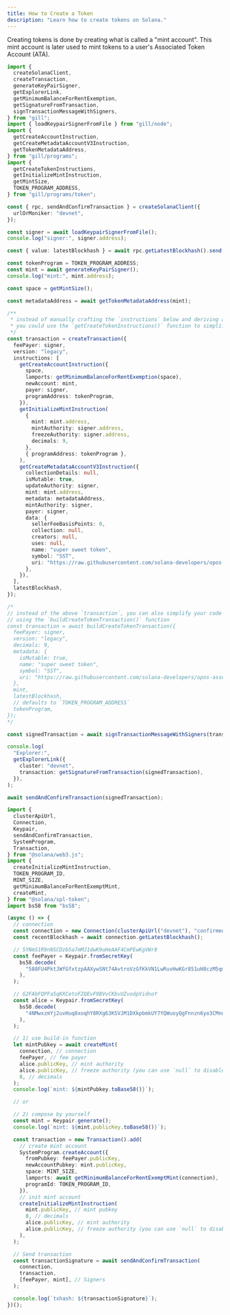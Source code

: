 ```yaml
---
title: How to Create a Token
description: "Learn how to create tokens on Solana."
---
```


Creating tokens is done by creating what is called a "mint account". This mint
account is later used to mint tokens to a user's Associated Token Account (ATA).

<CodeTabs storage="cookbook">

```typescript !! title="gill"
import {
  createSolanaClient,
  createTransaction,
  generateKeyPairSigner,
  getExplorerLink,
  getMinimumBalanceForRentExemption,
  getSignatureFromTransaction,
  signTransactionMessageWithSigners,
} from "gill";
import { loadKeypairSignerFromFile } from "gill/node";
import {
  getCreateAccountInstruction,
  getCreateMetadataAccountV3Instruction,
  getTokenMetadataAddress,
} from "gill/programs";
import {
  getCreateTokenInstructions,
  getInitializeMintInstruction,
  getMintSize,
  TOKEN_PROGRAM_ADDRESS,
} from "gill/programs/token";

const { rpc, sendAndConfirmTransaction } = createSolanaClient({
  urlOrMoniker: "devnet",
});

const signer = await loadKeypairSignerFromFile();
console.log("signer:", signer.address);

const { value: latestBlockhash } = await rpc.getLatestBlockhash().send();

const tokenProgram = TOKEN_PROGRAM_ADDRESS;
const mint = await generateKeyPairSigner();
console.log("mint:", mint.address);

const space = getMintSize();

const metadataAddress = await getTokenMetadataAddress(mint);

/**
 * instead of manually crafting the `instructions` below and deriving addresses above:
 * you could use the `getCreateTokenInstructions()` function to simplify this code
 */
const transaction = createTransaction({
  feePayer: signer,
  version: "legacy",
  instructions: [
    getCreateAccountInstruction({
      space,
      lamports: getMinimumBalanceForRentExemption(space),
      newAccount: mint,
      payer: signer,
      programAddress: tokenProgram,
    }),
    getInitializeMintInstruction(
      {
        mint: mint.address,
        mintAuthority: signer.address,
        freezeAuthority: signer.address,
        decimals: 9,
      },
      { programAddress: tokenProgram },
    ),
    getCreateMetadataAccountV3Instruction({
      collectionDetails: null,
      isMutable: true,
      updateAuthority: signer,
      mint: mint.address,
      metadata: metadataAddress,
      mintAuthority: signer,
      payer: signer,
      data: {
        sellerFeeBasisPoints: 0,
        collection: null,
        creators: null,
        uses: null,
        name: "super sweet token",
        symbol: "SST",
        uri: "https://raw.githubusercontent.com/solana-developers/opos-asset/main/assets/Climate/metadata.json",
      },
    }),
  ],
  latestBlockhash,
});

/*
// instead of the above `transaction`, you can also simplify your code
// using the `buildCreateTokenTransaction()` function
const transaction = await buildCreateTokenTransaction({
  feePayer: signer,
  version: "legacy",
  decimals: 9,
  metadata: {
    isMutable: true,
    name: "super sweet token",
    symbol: "SST",
    uri: "https://raw.githubusercontent.com/solana-developers/opos-asset/main/assets/Climate/metadata.json",
  },
  mint,
  latestBlockhash,
  // defaults to `TOKEN_PROGRAM_ADDRESS`
  tokenProgram,
});
*/

const signedTransaction = await signTransactionMessageWithSigners(transaction);

console.log(
  "Explorer:",
  getExplorerLink({
    cluster: "devnet",
    transaction: getSignatureFromTransaction(signedTransaction),
  }),
);

await sendAndConfirmTransaction(signedTransaction);
```

```typescript !! title="web3.js"
import {
  clusterApiUrl,
  Connection,
  Keypair,
  sendAndConfirmTransaction,
  SystemProgram,
  Transaction,
} from "@solana/web3.js";
import {
  createInitializeMintInstruction,
  TOKEN_PROGRAM_ID,
  MINT_SIZE,
  getMinimumBalanceForRentExemptMint,
  createMint,
} from "@solana/spl-token";
import bs58 from "bs58";

(async () => {
  // connection
  const connection = new Connection(clusterApiUrl("devnet"), "confirmed");
  const recentBlockhash = await connection.getLatestBlockhash();

  // 5YNmS1R9nNSCDzb5a7mMJ1dwK9uHeAAF4CmPEwKgVWr8
  const feePayer = Keypair.fromSecretKey(
    bs58.decode(
      "588FU4PktJWfGfxtzpAAXywSNt74AvtroVzGfKkVN1LwRuvHwKGr851uH8czM5qm4iqLbs1kKoMKtMJG4ATR7Ld2",
    ),
  );

  // G2FAbFQPFa5qKXCetoFZQEvF9BVvCKbvUZvodpVidnoY
  const alice = Keypair.fromSecretKey(
    bs58.decode(
      "4NMwxzmYj2uvHuq8xoqhY8RXg63KSVJM1DXkpbmkUY7YQWuoyQgFnnzn6yo3CMnqZasnNPNuAT2TLwQsCaKkUddp",
    ),
  );

  // 1) use build-in function
  let mintPubkey = await createMint(
    connection, // connection
    feePayer, // fee payer
    alice.publicKey, // mint authority
    alice.publicKey, // freeze authority (you can use `null` to disable it. when you disable it, you can't turn it on again)
    8, // decimals
  );
  console.log(`mint: ${mintPubkey.toBase58()}`);

  // or

  // 2) compose by yourself
  const mint = Keypair.generate();
  console.log(`mint: ${mint.publicKey.toBase58()}`);

  const transaction = new Transaction().add(
    // create mint account
    SystemProgram.createAccount({
      fromPubkey: feePayer.publicKey,
      newAccountPubkey: mint.publicKey,
      space: MINT_SIZE,
      lamports: await getMinimumBalanceForRentExemptMint(connection),
      programId: TOKEN_PROGRAM_ID,
    }),
    // init mint account
    createInitializeMintInstruction(
      mint.publicKey, // mint pubkey
      8, // decimals
      alice.publicKey, // mint authority
      alice.publicKey, // freeze authority (you can use `null` to disable it. when you disable it, you can't turn it on again)
    ),
  );

  // Send transaction
  const transactionSignature = await sendAndConfirmTransaction(
    connection,
    transaction,
    [feePayer, mint], // Signers
  );

  console.log(`txhash: ${transactionSignature}`);
})();
```

</CodeTabs>
